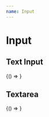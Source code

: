```yaml
---
name: Input
---
```




# Input

<PropsTable of={InputComponent} />

## Text Input

<Playground>
  <DoczWrapper>{() => <InputComponent inputType="input" value="Hello World!" onChange={console.log} />}</DoczWrapper>
</Playground>

## Textarea

<Playground>
  <DoczWrapper>
    {() => <InputComponent inputType="textarea" value="I'm ZCash Electron Wallet" onChange={console.log} rows={10} />}
  </DoczWrapper>
</Playground>
